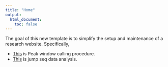 ```yaml
---
title: "Home"
output:
  html_document:
    toc: false
---
```


The goal of this new template is to simplify the setup and maintenance of a research website.
Specifically,

*  [This](Peakcalling-procedure.html) is Peak window calling procedure. 
* [This](JumpSeq-analysis.html) is jump seq data analysis. 
